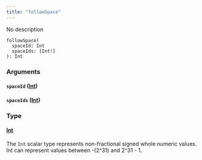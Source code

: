 ```yaml
---
title: "followSpace"
---
```


No description

```
followSpace(
  spaceId: Int
  spaceIds: [Int!]
): Int

```

### Arguments[](#arguments "Direct link to heading")

#### `spaceId` ([Int](/developer/graphql-api/references/scalars/int))[](#spaceid-int "Direct link to heading")

#### `spaceIds` ([Int](/developer/graphql-api/references/scalars/int))[](#spaceids-int "Direct link to heading")

### Type[](#type "Direct link to heading")

#### [Int](/developer/graphql-api/references/scalars/int)[](#int "Direct link to heading")

The `Int` scalar type represents non-fractional signed whole numeric values. Int can represent values between -(2^31) and 2^31 - 1.